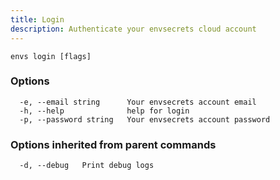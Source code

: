 ```yaml
---
title: Login
description: Authenticate your envsecrets cloud account 
---
```


```
envs login [flags]
```

### Options

```
  -e, --email string      Your envsecrets account email
  -h, --help              help for login
  -p, --password string   Your envsecrets account password
```

### Options inherited from parent commands

```
  -d, --debug   Print debug logs
```